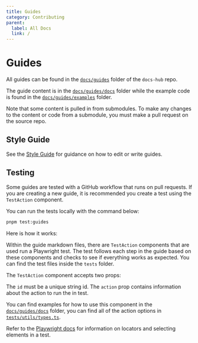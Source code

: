 ```yaml
---
title: Guides
category: Contributing
parent:
  label: All Docs
  link: /
---
```


# Guides

All guides can be found in the [`docs/guides`](https://github.com/FuelLabs/docs-hub/tree/master/docs/guides) folder of the `docs-hub` repo.

The guide content is in the [`docs/guides/docs`](https://github.com/FuelLabs/docs-hub/tree/master/docs/guides/docs) folder while the example code is found in the [`docs/guides/examples`](https://github.com/FuelLabs/docs-hub/tree/master/docs/guides/examples) folder.

Note that some content is pulled in from submodules. To make any changes to the content or code from a submodule, you must make a pull request on the source repo.

## Style Guide

See the [Style Guide](/docs/contributing/style-guide) for guidance on how to edit or write guides.

## Testing

Some guides are tested with a GitHub workflow that runs on pull requests.
If you are creating a new guide, it is recommended you create a test using the `TestAction` component.

You can run the tests locally with the command below:

```sh
pnpm test:guides
```

Here is how it works:

Within the guide markdown files, there are `TestAction` components that are used run a Playwright test. The test follows each step in the guide based on these components and checks to see if everything works as expected. You can find the test files inside the `tests` folder.

The `TestAction` component accepts two props:

<CodeImport
  file="../../src/components/TestAction.tsx"
  comment="test-action-props"
  commentType="//"
  lang="tsx"
/>

The `id`  must be a unique string id.
The `action`  prop contains information about the action to run the in test.

You can find examples for how to use this component in the [`docs/guides/docs`](https://github.com/FuelLabs/docs-hub/tree/master/docs/guides/docs) folder, you can find all of the action options in [`tests/utils/types.ts`](https://github.com/FuelLabs/docs-hub/blob/master/tests/utils/types.ts).

Refer to the [Playwright docs](https://playwright.dev/) for information on locators and selecting elements in a test.
